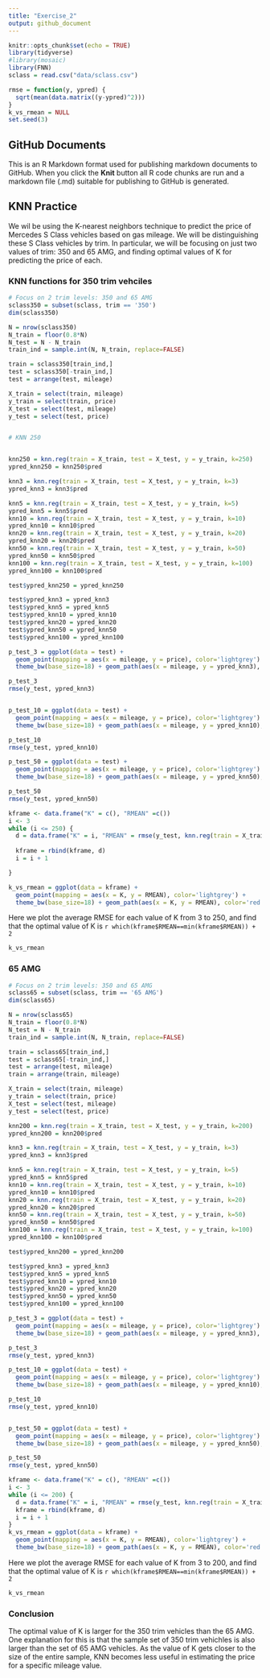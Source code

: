 ```yaml
---
title: "Exercise_2"
output: github_document
---
```


```r
knitr::opts_chunk$set(echo = TRUE)
library(tidyverse)
#library(mosaic)
library(FNN)
sclass = read.csv("data/sclass.csv")

rmse = function(y, ypred) {
  sqrt(mean(data.matrix((y-ypred)^2)))
}
k_vs_rmean = NULL
set.seed(3)
```

## GitHub Documents

This is an R Markdown format used for publishing markdown documents to GitHub. When you click the **Knit** button all R code chunks are run and a markdown file (.md) suitable for publishing to GitHub is generated.

## KNN Practice

We wil be using the K-nearest neighbors technique to predict the price of Mercedes S Class vehicles based on gas mileage. We will be distinguishing these S Class vehicles by trim. In particular, we will be focusing on just two values of trim: 350 and 65 AMG, and finding optimal values of K for predicting the price of each.

### KNN functions for 350 trim vehciles
```r
# Focus on 2 trim levels: 350 and 65 AMG
sclass350 = subset(sclass, trim == '350')
dim(sclass350)

N = nrow(sclass350)
N_train = floor(0.8*N)
N_test = N - N_train
train_ind = sample.int(N, N_train, replace=FALSE)

train = sclass350[train_ind,]
test = sclass350[-train_ind,]
test = arrange(test, mileage)

X_train = select(train, mileage)
y_train = select(train, price)
X_test = select(test, mileage)
y_test = select(test, price)


# KNN 250


knn250 = knn.reg(train = X_train, test = X_test, y = y_train, k=250)
ypred_knn250 = knn250$pred

knn3 = knn.reg(train = X_train, test = X_test, y = y_train, k=3)
ypred_knn3 = knn3$pred

knn5 = knn.reg(train = X_train, test = X_test, y = y_train, k=5)
ypred_knn5 = knn5$pred
knn10 = knn.reg(train = X_train, test = X_test, y = y_train, k=10)
ypred_knn10 = knn10$pred
knn20 = knn.reg(train = X_train, test = X_test, y = y_train, k=20)
ypred_knn20 = knn20$pred
knn50 = knn.reg(train = X_train, test = X_test, y = y_train, k=50)
ypred_knn50 = knn50$pred
knn100 = knn.reg(train = X_train, test = X_test, y = y_train, k=100)
ypred_knn100 = knn100$pred

test$ypred_knn250 = ypred_knn250

test$ypred_knn3 = ypred_knn3
test$ypred_knn5 = ypred_knn5
test$ypred_knn10 = ypred_knn10
test$ypred_knn20 = ypred_knn20
test$ypred_knn50 = ypred_knn50
test$ypred_knn100 = ypred_knn100

p_test_3 = ggplot(data = test) + 
  geom_point(mapping = aes(x = mileage, y = price), color='lightgrey') + 
  theme_bw(base_size=18) + geom_path(aes(x = mileage, y = ypred_knn3), color='red')

p_test_3
rmse(y_test, ypred_knn3)


p_test_10 = ggplot(data = test) + 
  geom_point(mapping = aes(x = mileage, y = price), color='lightgrey') + 
  theme_bw(base_size=18) + geom_path(aes(x = mileage, y = ypred_knn10), color='red')

p_test_10
rmse(y_test, ypred_knn10)

p_test_50 = ggplot(data = test) + 
  geom_point(mapping = aes(x = mileage, y = price), color='lightgrey') + 
  theme_bw(base_size=18) + geom_path(aes(x = mileage, y = ypred_knn50), color='red')

p_test_50
rmse(y_test, ypred_knn50)

kframe <- data.frame("K" = c(), "RMEAN" =c())
i <- 3
while (i <= 250) {
  d = data.frame("K" = i, "RMEAN" = rmse(y_test, knn.reg(train = X_train, test = X_test, y = y_train, k=i)$pred))
  
  kframe = rbind(kframe, d)
  i = i + 1

}

k_vs_rmean = ggplot(data = kframe) + 
  geom_point(mapping = aes(x = K, y = RMEAN), color='lightgrey') + 
  theme_bw(base_size=18) + geom_path(aes(x = K, y = RMEAN), color='red')
```

Here we plot the average RMSE for each value of K from 3 to 250, and find that the optimal value of K is `r which(kframe$RMEAN==min(kframe$RMEAN)) + 2` 

```r

k_vs_rmean

```

### 65 AMG


```r
# Focus on 2 trim levels: 350 and 65 AMG
sclass65 = subset(sclass, trim == '65 AMG')
dim(sclass65)

N = nrow(sclass65)
N_train = floor(0.8*N)
N_test = N - N_train
train_ind = sample.int(N, N_train, replace=FALSE)

train = sclass65[train_ind,]
test = sclass65[-train_ind,]
test = arrange(test, mileage)
train = arrange(train, mileage)

X_train = select(train, mileage)
y_train = select(train, price)
X_test = select(test, mileage)
y_test = select(test, price)

knn200 = knn.reg(train = X_train, test = X_test, y = y_train, k=200)
ypred_knn200 = knn200$pred

knn3 = knn.reg(train = X_train, test = X_test, y = y_train, k=3)
ypred_knn3 = knn3$pred

knn5 = knn.reg(train = X_train, test = X_test, y = y_train, k=5)
ypred_knn5 = knn5$pred
knn10 = knn.reg(train = X_train, test = X_test, y = y_train, k=10)
ypred_knn10 = knn10$pred
knn20 = knn.reg(train = X_train, test = X_test, y = y_train, k=20)
ypred_knn20 = knn20$pred
knn50 = knn.reg(train = X_train, test = X_test, y = y_train, k=50)
ypred_knn50 = knn50$pred
knn100 = knn.reg(train = X_train, test = X_test, y = y_train, k=100)
ypred_knn100 = knn100$pred

test$ypred_knn200 = ypred_knn200

test$ypred_knn3 = ypred_knn3
test$ypred_knn5 = ypred_knn5
test$ypred_knn10 = ypred_knn10
test$ypred_knn20 = ypred_knn20
test$ypred_knn50 = ypred_knn50
test$ypred_knn100 = ypred_knn100

p_test_3 = ggplot(data = test) + 
  geom_point(mapping = aes(x = mileage, y = price), color='lightgrey') + 
  theme_bw(base_size=18) + geom_path(aes(x = mileage, y = ypred_knn3), color='red')

p_test_3
rmse(y_test, ypred_knn3)

p_test_10 = ggplot(data = test) + 
  geom_point(mapping = aes(x = mileage, y = price), color='lightgrey') + 
  theme_bw(base_size=18) + geom_path(aes(x = mileage, y = ypred_knn10), color='red')

p_test_10
rmse(y_test, ypred_knn10)


p_test_50 = ggplot(data = test) + 
  geom_point(mapping = aes(x = mileage, y = price), color='lightgrey') + 
  theme_bw(base_size=18) + geom_path(aes(x = mileage, y = ypred_knn50), color='red')

p_test_50
rmse(y_test, ypred_knn50)

kframe <- data.frame("K" = c(), "RMEAN" =c())
i <- 3
while (i <= 200) {
  d = data.frame("K" = i, "RMEAN" = rmse(y_test, knn.reg(train = X_train, test = X_test, y = y_train, k=i)$pred))
  kframe = rbind(kframe, d)
  i = i + 1
}
k_vs_rmean = ggplot(data = kframe) + 
  geom_point(mapping = aes(x = K, y = RMEAN), color='lightgrey') + 
  theme_bw(base_size=18) + geom_path(aes(x = K, y = RMEAN), color='red')
```

Here we plot the average RMSE for each value of K from 3 to 200, and find that the optimal value of K is `r which(kframe$RMEAN==min(kframe$RMEAN)) + 2`

```r

k_vs_rmean

```

### Conclusion

The optimal value of K is larger for the 350 trim vehicles than the 65 AMG. One explanation for this is that the sample set of 350 trim vehichles is also larger than the set of 65 AMG vehicles. As the value of K gets closer to the size of the entire sample, KNN becomes less useful in estimating the price for a specific mileage value.  